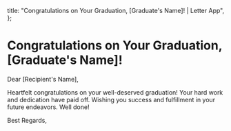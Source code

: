   title: "Congratulations on Your Graduation, [Graduate's Name]! | Letter App",
};

# Congratulations on Your Graduation, [Graduate's Name]!

Dear [Recipient's Name],

Heartfelt congratulations on your well-deserved graduation! Your hard work and dedication have paid off. Wishing you success and fulfillment in your future endeavors. Well done!

Best Regards,
